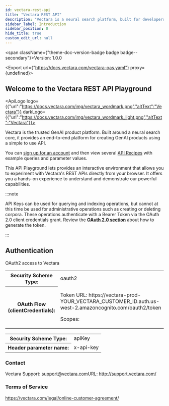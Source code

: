 ```yaml
---
id: vectara-rest-api
title: "Vectara REST API"
description: "Vectara is a neural search platform, built for developers to get the most out of their data."
sidebar_label: Introduction
sidebar_position: 0
hide_title: true
custom_edit_url: null
---
```



<span className={"theme-doc-version-badge badge badge--secondary"}>Version: 1.0.0</span>

<Export url={"https://docs.vectara.com/vectara-oas.yaml"} proxy={undefined}></Export>

## Welcome to the Vectara REST API Playground

<ApiLogo logo={{"url":"https://docs.vectara.com/img/vectara_wordmark.png","altText":"Vectara"}} darkLogo={{"url":"https://docs.vectara.com/img/vectara_wordmark_light.png","altText":"Vectara"}}></ApiLogo>

Vectara is the trusted GenAI product platform. Built around a neural search 
core, it provides an end-to-end platform for creating GenAI products using 
a simple to use API.

You can [sign up for an account](https://vectara.com) and 
then view several [API Recipes](/docs/api-recipes) with example queries 
and parameter values.

This API Playground lets provides an interactive environment that allows you to 
experiment with Vectara's REST APIs directly from your browser. It offers you a 
hands-on experience to understand and demonstrate our powerful capabilities.

:::note

API Keys can be used for querying and indexing operations, but cannot at this 
time be used for administrative operations such as creating or deleting 
corpora. These operations authenticate with a Bearer Token via the 
OAuth 2.0 client credentials grant. Review the [**OAuth 2.0 section**](/docs/learn/authentication/oauth-2) about 
how to generate the token.

:::

<div style={{"marginBottom":"2rem"}}><h2 id={"authentication"} style={{"marginBottom":"1rem"}}>Authentication</h2><SchemaTabs className={"openapi-tabs__security-schemes"}><TabItem label={"OAuth 2.0: oAuth"} value={"oAuth"}>

OAuth2 access to Vectara

<div><table><tbody><tr><th>Security Scheme Type:</th><td>oauth2</td></tr><tr><th>OAuth Flow (clientCredentials):</th><td><p>Token URL: https://vectara-prod-YOUR_VECTARA_CUSTOMER_ID.auth.us-west-2.amazoncognito.com/oauth2/token</p><span>Scopes:</span><ul></ul></td></tr></tbody></table></div></TabItem><TabItem label={"API Key: ApiKeyAuth"} value={"ApiKeyAuth"}><div><table><tbody><tr><th>Security Scheme Type:</th><td>apiKey</td></tr><tr><th>Header parameter name:</th><td>x-api-key</td></tr></tbody></table></div></TabItem></SchemaTabs></div><div style={{"display":"flex","flexDirection":"column","marginBottom":"var(--ifm-paragraph-margin-bottom)"}}><h3 style={{"marginBottom":"0.25rem"}}>Contact</h3><span>Vectara Support: <a href={"mailto:support@vectara.com"}>support@vectara.com</a></span><span>URL: <a href={"http://support.vectara.com/"}>http://support.vectara.com/</a></span></div><div style={{"marginBottom":"var(--ifm-paragraph-margin-bottom)"}}><h3 style={{"marginBottom":"0.25rem"}}>Terms of Service</h3><a href={"https://vectara.com/legal/online-customer-agreement/"}>https://vectara.com/legal/online-customer-agreement/</a></div>
      